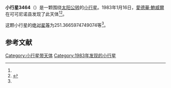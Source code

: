 {{Infobox planet
| bgcolour = #FFFFC0
| name = 3464 Owensby
| symbol = 
| image = 
| caption = 
| discovery = yes
| discovery_ref = 
| discoverer = [[愛德華·鮑威爾|愛德華·鮑威爾]]
| discovery_site = [[可可尼诺县|可可尼诺县]] 
| discovered = 1983年1月16日
| designations = yes
| mp_name = 
| named_after = 
| alt_names = 1983 BA/ 1931 TD2 / 1970 EL2 / 1975 VO6 / 1975 XL3
| mp_category = [[主带小行星|主带小行星]]
| orbit_ref = <ref name="a">[http://ssd.jpl.nasa.gov/sbdb.cgi?sstr=3464 3464 Owensby] {{Wayback|url=http://ssd.jpl.nasa.gov/sbdb.cgi?sstr=3464 |date=20200918024230 }}，小行星數據庫瀏覽器（JPL Small-Body Database Browser）－[[美国国家航空航天局|美国国家航空航天局]]喷气推进实验室</ref>
| epoch = 2456400.5 (2013年4月18日更新)
| aphelion = {{convert|2.337191906460951|AU|km|3|abbr=on|lk=out}}
| perihelion = {{convert|2.142625000335483|AU|km|3|abbr=on}}
| semimajor = {{convert|2.239908453398217|AU|km|3|abbr=on}}
| eccentricity = 0.043431888
| period = 1224.457822 [[日|日]]<br />3.35[[儒略年|儒略年]]
| avg_speed = 
| inclination = 6.774106099115241
| asc_node = 324.6857395624627
| mean_anomaly = 
| arg_peri = 251.3665974749074
| satellites = 
| physical_characteristics = yes
| dimensions = 
| mass = 
| density = 
| surface_grav = 
| escape_velocity = 
| sidereal_day = 
| axial_tilt = 
| pole_ecliptic_lat = 
| pole_ecliptic_lon = 
| albedo = 
| temperatures= 
| temp_name1 = 
| mean_temp_1 = 
| max_temp_1 = 
| temp_name2 = 
| max_temp_2 = 
| spectral_type = 
| abs_magnitude = 251.3665974749074
}}

'''小行星3464'''（{{lang-en|3464 Owensby}}）是一颗围绕[[太阳|太阳]][[公转|公转]]的[[小行星|小行星]]。1983年1月16日，[[愛德華·鮑威爾|愛德華·鮑威爾]]在可可尼诺县发现了此天体<ref name="a" /><ref>{{cite news|title=小行星列表|url=http://cfa-www.harvard.edu/iau/lists/NumberedMPs.txt|accessdate=2013-07-08|newspaper=哈佛大学|archive-date=2008-05-17|archive-url=https://web.archive.org/web/20080517010638/http://cfa-www.harvard.edu/iau/lists/NumberedMPs.txt|dead-url=no}}</ref>。

这颗小行星的[[绝对星等|绝对星等]]为251.3665974749074等<ref name="a" />。

==参考文献==
{{reflist}}
{{Minor Planet Number|[[小行星3463|小行星3463]]|[[小行星3465|小行星3465]]}}

{{小天体}}

[[Category:小行星带天体|Category:小行星带天体]]
[[Category:1983年发现的小行星|Category:1983年发现的小行星]]

{{asteroid-stub}}